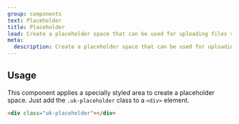 ```yaml
---
group: components
text: Placeholder
title: Placeholder
lead: Create a placeholder space that can be used for uploading files via drag and drop.
meta:
  description: Create a placeholder space that can be used for uploading files via drag and drop.
---
```



## Usage

This component applies a specially styled area to create a placeholder space. Just add the `.uk-placeholder` class to a `<div>` element.

```html
<div class="uk-placeholder"></div>
```

<Snippet component="placeholder.basic" />